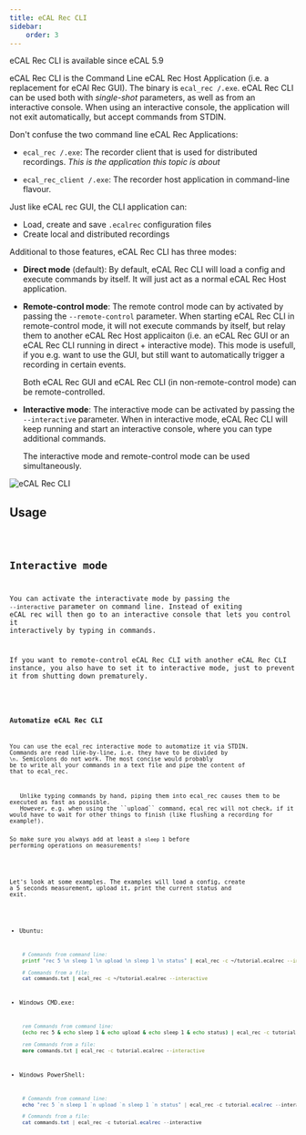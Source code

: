 ```yaml
---
title: eCAL Rec CLI
sidebar:
    order: 3
---
```




<Aside>
   eCAL Rec CLI is available since eCAL 5.9
</Aside>

eCAL Rec CLI is the Command Line eCAL Rec Host Application (i.e. a replacement for eCAl Rec GUI).
The binary is `ecal_rec /.exe`. eCAL Rec CLI can be used both with *single-shot* parameters, as well as from an interactive console.
When using an interactive console, the application will not exit automatically, but accept commands from STDIN.

<Aside type="caution" title="Important">
   Don't confuse the two command line eCAL Rec Applications:
   
   - `ecal_rec /.exe`: The recorder client that is used for distributed recordings.
     *This is the application this topic is about*

   - `ecal_rec_client /.exe`: The recorder host application in command-line flavour.
</Aside>

Just like eCAL rec GUI, the CLI application can:

- Load, create and save `.ecalrec` configuration files
- Create local and distributed recordings

Additional to those features, eCAL Rec CLI has three modes:

- **Direct mode** (default): By default, eCAL Rec CLI will load a config and execute commands by itself.
  It will just act as a normal eCAL Rec Host application.

- **Remote-control mode**: The remote control mode can by activated by passing the ``--remote-control`` parameter.
  When starting eCAL Rec CLI in remote-control mode, it will not execute commands by itself, but relay them to another eCAL Rec Host applicaiton (i.e. an eCAL Rec GUI or an eCAL Rec CLI running in direct + interactive mode).
  This mode is usefull, if you e.g. want to use the GUI, but still want to automatically trigger a recording in certain events.

  Both eCAL Rec GUI and eCAL Rec CLI (in non-remote-control mode) can be remote-controlled.

- **Interactive mode**: The interactive mode can be activated by passing the ``--interactive`` parameter.
  When in interactive mode, eCAL Rec CLI will keep running and start an interactive console, where you can type additional commands.
  
  The interactive mode and remote-control mode can be used simultaneously.

![eCAL Rec CLI](../../../../../assets/rec_server_cli.png)

## Usage
<Code code={recServerCliUsageTXT} lang="text" title="rec_server_cli_usage.txt"/>

## Interactive mode

You can activate the interactivate mode by passing the ``--interactive`` parameter on command line.
Instead of exiting eCAL rec will then go to an interactive console that lets you control it interactively by typing in commands.

If you want to remote-control eCAL Rec CLI with another eCAL Rec CLI instance, you also have to set it to interactive mode, just to prevent it from shutting down prematurely.

<Code code={recServerCliInteractiveHelpTXT} lang="text" title="rec_server_cli_interactive_help.txt"/>

### Automatize eCAL Rec CLI

You can use the ecal_rec interactive mode to automatize it via STDIN.
Commands are read line-by-line, i.e. they have to be divided by ``\n``.
Semicolons do not work.
The most concise would probably be to write all your commands in a text file and pipe the content of that to ecal_rec.

<Aside type="caution" title="Important">
   Unlike typing commands by hand, piping them into ecal_rec causes them to be executed as fast as possible.
   However, e.g. when using the ``upload`` command, ecal_rec will not check, if it would have to wait for other things to finish (like flushing a recording for example!).

   So make sure you always add at least a ``sleep 1`` before performing operations on measurements!
</Aside>

Let's look at some examples.
The examples will load a config, create a 5 seconds measurement, upload it, print the current status and exit.


- Ubuntu:
    ```bash
     # Commands from command line:
     printf "rec 5 \n sleep 1 \n upload \n sleep 1 \n status" | ecal_rec -c ~/tutorial.ecalrec --interactive

     # Commands from a file:
     cat commands.txt | ecal_rec -c ~/tutorial.ecalrec --interactive
     ```

- Windows CMD.exe:
    ```bat 
     rem Commands from command line:
     (echo rec 5 & echo sleep 1 & echo upload & echo sleep 1 & echo status) | ecal_rec -c tutorial.ecalrec --interactive

     rem Commands from a file:
     more commands.txt | ecal_rec -c tutorial.ecalrec --interactive
    ```

- Windows PowerShell:
    ```powershell
     # Commands from command line:
     echo "rec 5 `n sleep 1 `n upload `n sleep 1 `n status" | ecal_rec -c tutorial.ecalrec --interactive

     # Commands from a file:
     cat commands.txt | ecal_rec -c tutorial.ecalrec --interactive
    ```